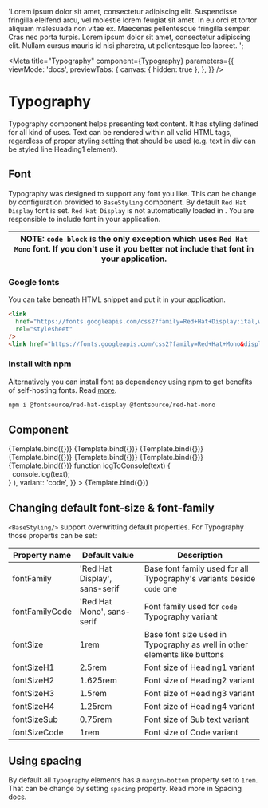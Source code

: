 
  'Lorem ipsum dolor sit amet, consectetur adipiscing elit. Suspendisse fringilla eleifend arcu, vel molestie lorem feugiat sit amet. In eu orci et tortor aliquam malesuada non vitae ex. Maecenas pellentesque fringilla semper. Cras nec porta turpis. Lorem ipsum dolor sit amet, consectetur adipiscing elit. Nullam cursus mauris id nisi pharetra, ut pellentesque leo laoreet. ';

<Meta
  title="Typography"
  component={Typography}
  parameters={{
    viewMode: 'docs',
    previewTabs: {
      canvas: { hidden: true },
    },
  }}
/>


# Typography

Typography component helps presenting text content. It has styling defined for all kind of uses.
Text can be rendered within all valid HTML tags, regardless of proper styling setting that should be used (e.g. text in div can be styled line Heading1 element).

## Font

Typography was designed to support any font you like. This can be change by configuration provided to `BaseStyling` component. By default `Red Hat Display` font is set.
`Red Hat Display` is not automatically loaded in <Typography tag="span" children={projectName}/>. You are responsible to include font in your application.

| NOTE: `code block` is the only exception which uses `Red Hat Mono` font. If you don't use it you better not include that font in your application. |
| -------------------------------------------------------------------------------------------------------------------------------------------------- |

### Google fonts

You can take beneath HTML snippet and put it in your application.

```html
<link
  href="https://fonts.googleapis.com/css2?family=Red+Hat+Display:ital,wght@0,300;0,400;0,500;0,600;0,700;0,800;0,900;1,300;1,400;1,500;1,600;1,700;1,800;1,900&display=swap"
  rel="stylesheet"
/>
<link href="https://fonts.googleapis.com/css2?family=Red+Hat+Mono&display=swap" rel="stylesheet" />
```

### Install with npm

Alternatively you can install font as dependency using npm to get benefits of self-hosting fonts. Read [more](https://www.npmjs.com/package/@fontsource/red-hat-display).

```sh
npm i @fontsource/red-hat-display @fontsource/red-hat-mono
```

## Component

<Canvas className="test" isColumn>
  <Story
    name="Heading H1"
    args={{
      children: 'Heading H1',
      variant: 'h1',
    }}
  >
    {Template.bind({})}
  </Story>
  <Story
    name="Heading H2"
    args={{
      children: 'Heading H2',
      variant: 'h2',
    }}
  >
    {Template.bind({})}
  </Story>
  <Story
    name="Heading H3"
    args={{
      children: 'Heading H3',
      variant: 'h3',
    }}
  >
    {Template.bind({})}
  </Story>
  <Story
    name="Heading H4"
    args={{
      children: 'Heading H4',
      variant: 'h4',
    }}
  >
    {Template.bind({})}
  </Story>
  <Story
    name="Body text"
    args={{
      children: loremIpsumText,
      variant: 'body',
    }}
  >
    {Template.bind({})}
  </Story>
  <Story
    name="Body text Bold"
    args={{
      children: loremIpsumText,
      variant: 'body-bold',
    }}
  >
    {Template.bind({})}
  </Story>
  <Story
    name="Sub text"
    args={{
      children: loremIpsumText,
      variant: 'sub-text',
    }}
  >
    {Template.bind({})}
  </Story>
  <Story
    name="Code block"
    args={{
      children: (
        <>
          function logToConsole(text) &#123;
          <br />
          &nbsp;&nbsp;console.log(text);
          <br />
          &#125;
        </>
      ),
      variant: 'code',
    }}
  >
    {Template.bind({})}
  </Story>
</Canvas>

## Changing default font-size & font-family

`<BaseStyling/>` support overwritting default properties. For Typography those propertis can be set:

| Property name  | Default value                 | Description                                                              |
| -------------- | ----------------------------- | ------------------------------------------------------------------------ |
| fontFamily     | 'Red Hat Display', sans-serif | Base font family used for all Typography's variants beside `code` one    |
| fontFamilyCode | 'Red Hat Mono', sans-serif    | Font family used for `code` Typography variant                           |
| fontSize       | 1rem                          | Base font size used in Typography as well in other elements like buttons |
| fontSizeH1     | 2.5rem                        | Font size of Heading1 variant                                            |
| fontSizeH2     | 1.625rem                      | Font size of Heading2 variant                                            |
| fontSizeH3     | 1.5rem                        | Font size of Heading3 variant                                            |
| fontSizeH4     | 1.25rem                       | Font size of Heading4 variant                                            |
| fontSizeSub    | 0.75rem                       | Font size of Sub text variant                                            |
| fontSizeCode   | 1rem                          | Font size of Code variant                                                |

## Using spacing

By default all `Typography` elements has a `margin-bottom` property set to `1rem`. That can be change by setting `spacing` property.
Read more in <LinkTo kind="spacing--page">Spacing docs</LinkTo>.
